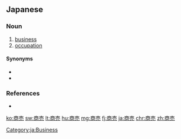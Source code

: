 ==Japanese==
{{ja-kanjitab|しょう|ばい|yomi=on}}

===Noun===
{{ja-noun|しょうばい}}

# [[business]]
# [[occupation]]

====Synonyms====
* {{ja-r|ビジネス}}
* {{ja-r|業務|ぎょうむ}}

===References===
* {{R:Shogakukan}}

[[Category:ja:Business]]

[[ko:商売]]
[[sw:商売]]
[[lt:商売]]
[[hu:商売]]
[[mg:商売]]
[[fj:商売]]
[[ja:商売]]
[[chr:商売]]
[[zh:商売]]